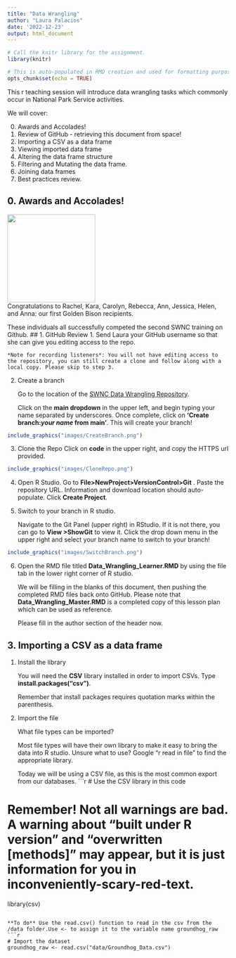 ---
title: "Data Wrangling"
author: "Laura Palacios"
date: '2022-12-23'
output: html_document
---

```{r setup, include=FALSE}
# Call the knitr library for the assignment.
library(knitr)

# This is auto-populated in RMD creation and used for formatting purposes.
opts_chunk$set(echo = TRUE)
```

This r teaching session will introduce data wrangling tasks which commonly occur in National Park Service activities.

We will cover:

0. Awards and Accolades!
1. Review of GitHub - retrieving this document from space!
2. Importing a CSV as a data frame
3. Viewing imported data frame
4. Altering the data frame structure
5. Filtering and Mutating the data frame.
6. Joining data frames
7. Best practices review.

## 0. Awards and Accolades!
  ![](images/GoldenBison.png){width=200px} </br>
  Congratulations to Rachel, Kara, Carolyn, Rebecca, Ann, Jessica, Helen, and Anna: our first Golden Bison recipients.
    
  These individuals all successfully competed the second SWNC training on Github.
## 1. GitHub Review
1. Send Laura your GitHub username so that she can give you editing access to the repo.

    *Note for recording listeners*: You will not have editing access to the repository, you can still create a clone and follow along with a local copy. Please skip to step 3.

2. Create a branch

    Go to the location of the [SWNC Data Wrangling Repository](https://github.com/palacila/SWNC_3_Data_Wrangling). 

    Click on the **main dropdown** in the upper left, and begin typing your name separated by underscores. Once complete, click on **'Create branch:*your name* from main'**. This will create your branch! 

```{r createbranch, echo=FALSE, out.width="50%",fig.align="center"}
include_graphics("images/CreateBranch.png")
```

3. Clone the Repo
Click on **code** in the upper right, and copy the HTTPS url provided. 

```{r CloneRepo, echo=FALSE, out.width="30%",fig.align="center"}
include_graphics("images/CloneRepo.png")
```

4. Open R Studio. Go to **File>NewProject>VersionControl>Git** . Paste the repository URL. Information and download location should auto-populate. Click **Create Project**.

5. Switch to your branch in R studio. 

    Navigate to the Git Panel (upper right) in RStudio. If it is not there, you can go to **View >ShowGit** to view it.
Click the drop down menu in the upper right and select your branch name to switch to your branch!  

```{r SwitchBranches, echo=FALSE, out.width="50%", fig.align="center"}
include_graphics("images/SwitchBranch.png")
```

6. Open the RMD file titled **Data_Wrangling_Learner.RMD** by using the file tab in the lower right corner of R studio.

    We will be filling in the blanks of this document, then pushing the completed RMD files back onto GitHub. Please note that **Data_Wrangling_Master.RMD** is a completed copy of this lesson plan which can be used as reference. 
    
    Please fill in the author section of the header now.


## 3. Importing a CSV as a data frame
1. Install the library

    You will need the **CSV** library installed in order to import CSVs. Type **install.packages("csv")**. 

    Remember that install packages requires quotation marks within the parenthesis.
    
2. Import the file

    What file types can be imported?

    Most file types will have their own library to make it easy to bring the data into R studio. 
    Unsure what to use? Google "r read in <file type> file" to find the appropriate library.


    Today we will be using a CSV file, as this is the most common export from our databases.
```{r}
# Use the CSV library in this code

# Remember! Not all warnings are bad. A warning about "built under R version" and "overwritten [methods]" may appear, but it is just information for you in inconveniently-scary-red-text.
library(csv)
```

**To do** Use the read.csv() function to read in the csv from the /data folder.Use <- to assign it to the variable name groundhog_raw
```{r}
# Import the dataset
groundhog_raw <- read.csv("data/Groundhog_Data.csv")
```




```{r}

```

